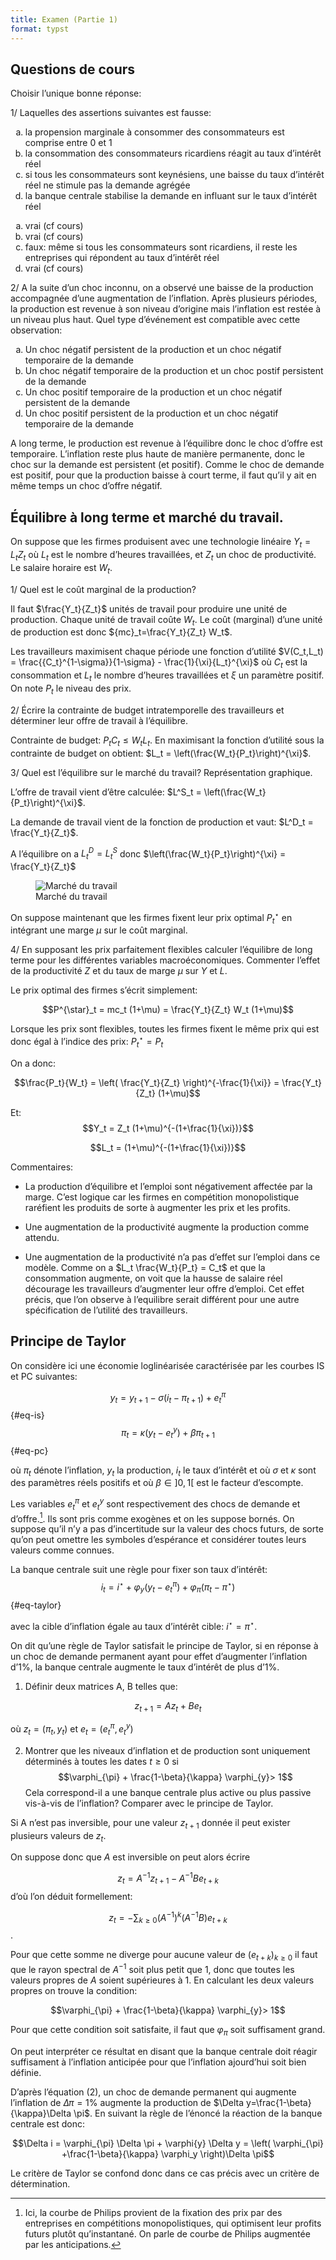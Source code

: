 ```yaml
---
title: Examen (Partie 1)
format: typst
---
```


## Questions de cours

Choisir l'unique bonne réponse:

1/ Laquelles des assertions suivantes est fausse:

a. la propension marginale à consommer des consommateurs est comprise entre 0 et 1
b. la consommation des consommateurs ricardiens réagit au taux d'intérêt réel
c. si tous les consommateurs sont keynésiens, une baisse du taux d'intérêt réel ne stimule pas la demande agrégée
e. la banque centrale stabilise la demande en influant sur le taux d'intérêt réel

::: {.content-visible when-profile="correction"}
:::: {.callout-warning title="Correction"}

a. vrai (cf cours)
b. vrai (cf cours)
c. faux: même si tous les consommateurs sont ricardiens, il reste les entreprises qui répondent  au taux d'intérêt réel
e. vrai (cf cours)

::::
:::

2/ A la suite d'un choc inconnu, on a observé une baisse de la production accompagnée d'une augmentation de l'inflation. Après plusieurs périodes, la production est revenue à son niveau d'origine mais l'inflation est restée à un niveau plus haut. Quel type d'événement est compatible avec cette observation:

a. Un choc négatif persistent de la production et un choc  négatif temporaire de la demande
b. Un choc négatif temporaire de la production et un choc  postif persistent de la demande
c. Un choc positif temporaire de la production et un choc  négatif persistent de la demande
d. Un choc positif persistent de la production et un choc  négatif temporaire de la demande

::: {.content-visible when-profile="correction"}
:::: {.callout-warning title="Correction"}

A long terme, le production est revenue à l'équilibre donc le choc d'offre est temporaire.
L'inflation reste plus haute de manière permanente, donc le choc sur la demande est persistent (et positif).
Comme le choc de demande est positif, pour que la production baisse à court terme, il faut qu'il y ait en même temps un choc d'offre négatif.


::::
:::

## Équilibre à long terme et marché du travail. 

<!-- On considère ici une économie caractérisée par  -->

<!-- 1/ Courbe de Philips: -->


On suppose que les firmes produisent avec une technologie linéaire
$Y_t = L_t Z_t$ où $L_t$ est le nombre d'heures travaillées, et $Z_t$ un choc de productivité. Le salaire horaire est $W_t$.

1/ Quel est le coût marginal de la production?

::: {.content-visible when-profile="correction"}
:::: {.callout-warning title="Correction"}

Il faut $\frac{Y_t}{Z_t}$ unités de travail pour produire une unité de production. Chaque unité de travail coûte $W_t$. Le coût (marginal) d'une unité de production est donc ${mc}_t=\frac{Y_t}{Z_t} W_t$.

::::
:::

Les travailleurs maximisent chaque période une fonction d'utilité $V(C_t,L_t) = \frac{{C_t}^{1-\sigma}}{1-\sigma} - \frac{1}{\xi}{L_t}^{\xi}$ où $C_t$ est la consommation et $L_t$ le nombre d'heures travaillées et $\xi$ un paramètre positif.  On note $P_t$ le niveau des prix.

2/ Écrire la contrainte de budget intratemporelle des travailleurs et déterminer leur offre de travail à l'équilibre.


::: {.content-visible when-profile="correction"}
:::: {.callout-warning title="Correction"}

Contrainte de budget: $P_t C_t \leq W_t L_t$. 
En maximisant la fonction d'utilité sous la contrainte de budget on obtient: $L_t = \left(\frac{W_t}{P_t}\right)^{\xi}$.

::::
:::

3/ Quel est l'équilibre sur le marché du travail? Représentation graphique.

::: {.content-visible when-profile="correction"}
:::: {.callout-warning title="Correction"}

L'offre de travail vient d'être calculée: $L^S_t = \left(\frac{W_t}{P_t}\right)^{\xi}$.

La demande de travail vient de la fonction de production et vaut: $L^D_t = \frac{Y_t}{Z_t}$. 

A l'équilibre on a $L^D_t = L^S_t$ donc $\left(\frac{W_t}{P_t}\right)^{\xi} = \frac{Y_t}{Z_t}$

![Marché du travail](labour.png)

::::
:::

On suppose maintenant que les firmes fixent leur prix optimal $P^{\star}_t$ en intégrant une marge $\mu$ sur le coût marginal.


4/ En supposant les prix parfaitement flexibles calculer l'équilibre de long terme pour les différentes variables macroéconomiques. Commenter l'effet de la productivité $Z$ et du taux de marge $\mu$ sur $Y$ et $L$.

::: {.content-visible when-profile="correction"}
:::: {.callout-warning title="Correction"}

Le prix optimal des firmes s'écrit    simplement:

$$P^{\star}_t = mc_t (1+\mu) = \frac{Y_t}{Z_t} W_t (1+\mu)$$


Lorsque les prix sont flexibles, toutes les firmes fixent le même prix qui est donc égal à l'indice des prix: $P^{\star}_t = P_t$

On a donc:

$$\frac{P_t}{W_t} = \left( \frac{Y_t}{Z_t} \right)^{-\frac{1}{\xi}} = \frac{Y_t}{Z_t} (1+\mu)$$

Et: $$Y_t = Z_t (1+\mu)^{-(1+\frac{1}{\xi})}$$

$$L_t = (1+\mu)^{-(1+\frac{1}{\xi})}$$

Commentaires:

- La production d'équilibre et l'emploi sont négativement affectée par la marge. C'est logique car les firmes en compétition monopolistique raréfient les produits de sorte à augmenter les prix et les profits.

- Une augmentation de la productivité augmente la production comme attendu.

- Une augmentation de la productivité n'a pas d'effet sur l'emploi dans ce modèle. Comme on a $L_t \frac{W_t}{P_t} = C_t$ et que la consommation augmente, on voit que la hausse de salaire réel décourage les travailleurs d'augmenter leur offre d'emploi. Cet effet précis, que l'on observe à l'equilibre serait différent pour une autre spécification de l'utilité des travailleurs.

::::
:::

<!-- Comment est-il affecté par un choc de productivité. -->


## Principe de Taylor

On considère ici une économie loglinéarisée caractérisée par les courbes IS et PC suivantes:

$$y_t = y_{t+1} - \sigma \left( i_t - \pi_{t+1} \right) + e^{\pi}_t$${#eq-is}
$$\pi_t = \kappa (y_t - e^y_t)  + \beta \pi_{t+1}$${#eq-pc}

où $\pi_t$ dénote l'inflation, $y_t$ la production, $i_t$ le taux d'intérêt et où $\sigma$ et $\kappa$ sont des paramètres réels positifs et où $\beta \in ]0,1[$ est le facteur d'escompte. 

[^augmented]: Ici, la courbe de Philips provient de la fixation des prix par des entreprises en compétitions monopolistiques, qui optimisent leur profits futurs plutôt qu'instantané. On parle de courbe de Philips augmentée par les anticipations.

Les variables $e^{\pi}_t$ et $e^{y}_t$ sont respectivement des chocs de demande et d'offre.[^augmented]. Ils sont pris comme exogènes et on les suppose bornés. On suppose qu'il n'y a pas d'incertitude sur la valeur des chocs futurs, de sorte qu'on peut omettre les symboles d'espérance et considérer toutes leurs valeurs comme connues.

La banque centrale suit une règle pour fixer son taux d'intérêt:
$$i_t = i^{\star} + \varphi_y (y_t - e^{\pi}_t) + \varphi_\pi (\pi_t - \pi^{\star})$${#eq-taylor}

avec la cible d'inflation égale au taux d'intérêt cible: $i^{\star}=\pi^{\star}$.

On dit qu'une règle de Taylor satisfait le principe de Taylor, si en réponse à un choc de demande permanent ayant pour effet d'augmenter l'inflation d'1\%, la banque centrale augmente le taux d'intérêt de plus d'1\%.

1. Définir deux matrices A, B telles que:

$$z_{t+1} = A z_t + B e_t$$

où $z_t=(\pi_t, y_t)$ et $e_t = (e^{\pi}_t, e^{y}_t)$

2. Montrer que les niveaux d'inflation et de production sont uniquement déterminés à toutes les dates $t\geq 0$ si $$\varphi_{\pi} + \frac{1-\beta}{\kappa} \varphi_{y}> 1$$ Cela correspond-il a une banque centrale plus active ou plus passive vis-à-vis de l'inflation? Comparer avec le principe de Taylor. 

::: {.content-visible when-profile="correction"}
:::: {.callout-warning title="Correction"}

Si A n'est pas inversible, pour une valeur $z_{t+1}$ donnée il peut exister plusieurs valeurs de $z_t$.

On suppose donc que $A$ est inversible on peut alors écrire

$$z_t = A^{-1} z_{t+1} -  A^{-1} B e_{t+k}$$ d'où l'on déduit formellement:

$$z_t = -\sum_{k \geq 0} \left(A^{-1}\right)^k (A^{-1} B) e_{t+k}$$.


Pour que cette somme ne diverge pour aucune valeur de $(e_{t+k})_{k\geq0}$ il faut que le rayon spectral de $A^{-1}$ soit plus petit que 1, donc que toutes les valeurs propres de $A$ soient supérieures à 1.
En calculant les deux valeurs propres on trouve la condition:

$$\varphi_{\pi} + \frac{1-\beta}{\kappa} \varphi_{y}> 1$$

Pour que cette condition soit satisfaite, il faut que $\varphi_{\pi}$ soit suffisament grand.

On peut interpréter ce résultat en disant que la banque centrale doit réagir suffisament à l'inflation anticipée pour que l'inflation ajourd'hui soit bien définie.

D'après l'équation (2), un choc de demande permanent qui augmente l'inflation de $\Delta \pi=1\%$ augmente la production de $\Delta y=\frac{1-\beta}{\kappa}\Delta \pi$.  En suivant la règle de l'énoncé la réaction de la banque centrale est donc:

$$\Delta i = \varphi_{\pi} \Delta \pi + \varphi{y} \Delta y = \left( \varphi_{\pi}  +\frac{1-\beta}{\kappa}  \varphi_y \right)\Delta \pi$$

Le critère de Taylor se confond donc dans ce cas précis avec un critère de détermination.

::::
:::